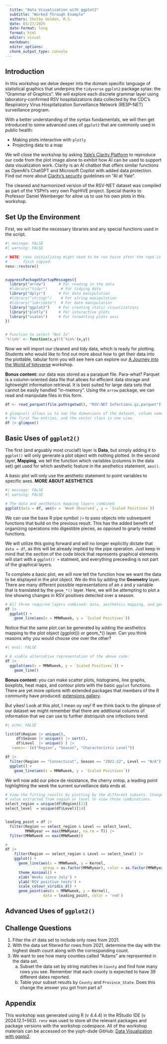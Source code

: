 ```yaml
---
  title: "Data Visualization with ggplot2"
  subtitle: "Worked Through Example"
  authors: Shelby Golden, M.S.
  date: 03/27/2025
  date-format: long
  format: html
  editor: visual
  markdown: 
  editor_options: 
  chunk_output_type: console
---
```


## Introduction

In this workshop we delve deeper into the domain specific language of statistical graphics that underpins the `tidyverse` `ggplot2` package sytax: the "Grammar of Graphics". We will explore each discrete grammar layer using laboratory-confirmed RSV hospitalizations data collected by the CDC's Respiratory Virus Hospitalization Surveillance Network (RESP-NET) surveillance program. 

With a better understanding of the syntax fundamentals, we will then get introduced to some advanced uses of `ggplot2` that are commonly used in public health:

  - Making plots interactive with `plotly`
  - Projecting data to a map

We will close the workshop by asking [Yale's Clarity Platform](https://ai.yale.edu/yales-ai-tools-and-resources/clarity-platform) to reproduce our code from the plot image alone to exhibit how AI can be used to support data visualization work.  Clarity is an AI chatbot that offers similar functions as OpenAI’s ChatGPT and Microsoft Copilot with added data protection. Find out more about [Clarity's security](https://ai.yale.edu/yales-ai-tools-and-resources/clarity-platform/clarity-platform-security?check_logged_in=1) guidelines on "AI at Yale".

The cleaned and harmonized version of the RSV-NET dataset was compiled as part of the YSPH's very own PopHIVE project. Special thanks to Professor Daniel Weinberger for allow us to use his own plots in this workshop.


## Set Up the Environment

First, we will load the necessary libraries and any special functions used in the script.

```r
#| message: FALSE
#| warning: FALSE

# NOTE: renv initializing might need to be run twice after the repo is
#       first copied.
renv::restore()


suppressPackageStartupMessages({
  library("arrow")      # For reading in the data
  #library("tidyr")      # For tidying data 
  library("dplyr")      # For data manipulation 
  #library("stringr")    # For string manipulation
  #library("lubridate")  # For date manipulation
  library("ggplot2")    # For creating static visualizations
  library("plotly")     # For interactive plots
  library("scales")     # For formatting plots axis
})


# Function to select "Not In"
'%!in%' <- function(x,y)!('%in%'(x,y))


```

Now we will import our cleaned and tidy data, which is ready for plotting. Students who would like to find out more about how to get their data into the plottable, tabular form you will see here can explore our [A Journey into the World of tidyverse](https://github.com/ysph-dsde/A-Journey-Into-The-World-of-tidyverse-Workshop) workshop.

**Bonus content:** our data was stored as a paraquet file. Para-what? Parquet is a column-oriented data file that allows for efficient data storage and lightweight information retrieval. It is best suited for large data sets that cannot be easily handled "in-memory". Using the `arrow` package, we can read and manipulate files in this form.

```r

df <- read_parquet(file.path(getwd(), "RSV-NET Infections.gz.parquet"))

# glimpse() allows us to see the dimensions of the dataset, column names,
# the first few entries, and the vector class in one view.
df |> glimpse()


```

## Basic Uses of `ggplot2()`

The first (and arguably most crucial!) layer is **Data**, but simply adding it to `ggplot()` will only generate a plot object with nothing plotted. In the second layer, **Mapping**, we tell the function which variables (columns in the data set) get used for which aesthetic feature in the aesthetics statement, `aes()`.

A basic plot will only use the aesthetic statement to point variables to specific axes. **MORE ABOUT AESTHETICS**

```r
#| message: FALSE
#| warning: FALSE

# The data and aesthetics mapping layers combined.
ggplot(data = df, aes(x = `Week Observed`, y = `Scaled Positives`))

```

We can use the base R pipe symbol `|>` to pass objects into subsequent functions that build on the previous result. This has the added benefit of organizing operations into digestible pieces, as opposed to gnarly nested functions.

We will utilize this going forward and will no longer explicitly dictate that `data = df`, as this will be already implied by the pipe operation. Just keep in mind that the section of the code block that represents graphical elements will start with a `ggplot() +` statment, and everything preceeding is not part of the graphical layers.

To complete a basic plot, we will now tell the function how we want the data to be displayed in the plot object. We do this by adding the **Geometry** layer. There are many different possible representations of an $x$ and $y$ variable that is translated by the `geom_*()` layer. Here, we will be attempting to plot a line showing changes in RSV positives detected over a season.

```r

# All three required layers combined: data, aesthetics mapping, and geometry.
df |>
  ggplot() +
    geom_line(aes(x = MMWRweek, y = `Scaled Positives`))

```

Notice that the same plot can be generated by adding the aesthetics mapping to the plot object (ggplot()) or geom_*() layer. Can you think reasons why you would choose one over the other?

```r
#| eval: FALSE

# A viable alternative representation of the above code:
df |>
  ggplot(aes(x = MMWRweek, y = `Scaled Positives`)) +
    geom_line()

```

**Bonus content:** you can make scatter plots, histograms, line graphs, boxplots, heat maps, and contour plots with the basic `ggplot` functions. There are yet more options with extended packages that members of the R community have produced: [extensions gallery](https://exts.ggplot2.tidyverse.org/gallery/).

But yikes! Look at this plot, I mean oy vey! If we think back to the glimpse of our dataset we might remember that there are additional columns of information that we can use to further distriquish one infections trend.

```r
#| echo: FALSE

list(df$Region |> unique(),
     df$Season |> unique() |> sort(),
     df$Level  |> unique() ) |>
  `names<-`(c("Region", "Season", "Characteristic Level"))

```



```r

df |>
  filter(Region == "Connecticut", Season == "2021-22", Level == "N/A") |>
  ggplot() +
    geom_line(aes(x = MMWRweek, y = `Scaled Positives`))


```



We will now add our pièce de résistance, the cherry ontop, a leading point highlighting the week the surrent surveillance data ends at.


```r

# View the fitting results by plotting by the different subsets. Change the
# value extracted from region or level to view those combinations.
select_region = unique(df$Region)[13]
select_level  = unique(df$Level)[14]


leading_point = df |> 
  filter(Region == select_region & Level == select_level,
         MMWRyear == max(MMWRyear, na.rm = T)) |>
  filter(MMWRweek == max(MMWRweek))

# 
df |>
    filter(Region == select_region & Level == select_level) |>
    ggplot() +
      geom_line(aes(x = MMWRweek, y = Kernel, 
                 group = as.factor(MMWRyear), color = as.factor(MMWRyear) )) +
      theme_minimal() +
      xlab('Weeks since July') +
      ylab('RSV positive tests') +
      scale_colour_viridis_d() +
      geom_point(aes(x = MMWRweek, y = Kernel), 
                 data = leading_point, color = 'red')


```


## Advanced Uses of `ggplot2()`

## Challenge Questions

1.  Filter the `df` data set to include only rows from 2021.
2.  With the data set filtered for rows from 2021, determine the day with the highest death count along with the corresponding count.
3.  We want to see how many counties called "Adams" are represented in the data set.
    a)  Subset the data set by string matches in `County` and find how many rows you see. Remember that each county is expected to have 39 different dates reported.
    b)  Table your subset results by `County` and `Province_State`. Does this change the answer you got from part a?
    
## Appendix

This workshop was generated using R (v 4.4.4) in the RStudio IDE (v 2024.12.1+563). `renv` was used to store all the relevant packages and package versions with the workshop codespace. All of the workshop materials can be accessed on the ysph-dsde GitHub: [Data Visualization with ggplo2](https://github.com/ysph-dsde/Data-Visualization-with-ggplot2/).
